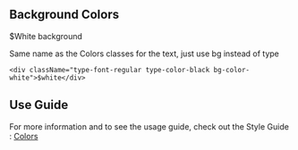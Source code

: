 
<Meta title="Utilities/Classes/Background Colors" />

## Background Colors

<div className="type-font-regular sb-color-card-outer type-color-black bg-color-white">
   $White background
</div>

Same name as the Colors classes for the text, just use bg instead of type

```
<div className="type-font-regular type-color-black bg-color-white">$white</div>

```

## Use Guide

For more information and to see the usage guide, check out the Style Guide : <a href="https://www2.arccorp.com/styleguide/visual-identity#colorPalette">Colors</a>
